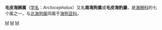 {{Automatic taxobox
| taxon = Arctocephalus
| authority = [[艾蒂安·若弗鲁瓦·圣伊莱尔|É. Geoffroy Saint-Hilaire]] & [[弗列德利克·居維葉|F. Cuvier]]<br>in F. Cuvier, 1826
| image = Furseals1.jpg
| image_caption = 
| subdivision_ranks = 种
| subdivision = 
*[[南美毛皮海狮|南美毛皮海狮]] ''A. australis''
*[[新澳毛皮海狮|新澳毛皮海狮]] ''A. fosteri''
*[[赤道毛皮海狮|赤道毛皮海狮]] ''A. galapagoensis''
*[[南极毛皮海狮|南极毛皮海狮]] ''A. gazella''
*[[智利毛皮海狮|智利毛皮海狮]] ''A. philippii''
*[[非洲毛皮海狮|非洲毛皮海狮]] ''A. pusillus''
*[[北美毛皮海狮|北美毛皮海狮]] ''A. townsendi''
*[[幅北毛皮海狮|幅北毛皮海狮]] ''A. tropicalis''
}}
'''毛皮海狮属'''（[[学名|学名]]：''Arctocephalus''）又名'''南海狗属'''或'''毛皮海豹屬'''，是[[海狮科|海狮科]]的七个属之一，与[[北海狗属|北海狗属]]同属于[[海狗亚科|海狗亚科]]。
{{泛鰭足類|O.}}
{{Taxonbar|from=Q776652}}

[[Category:海狗亚科|M]]
[[Category:毛皮海狮属|M]]
[[Category:1826年描述的分类群|M]]


{{mammal-stub}}
